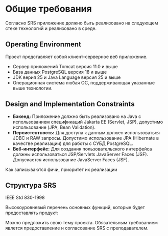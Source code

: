 # Общие требования {.unnumbered}

Согласно SRS приложение должно быть реализовано на следующем стеке технологий и реализовано в среде.

## Operating Environment

Проект представляет собой клиент-серверное веб приложение.

-   Сервер приложений Tomcat версия 11.0 и выше
-   База данных PostgreSQL версия 18 и выше
-   JDK верия 25 и Java Language версия 25 и выше
-   Операционная система любая ОС, поддерживающая указанные выше технологии.

## Design and Implementation Constraints

-   **Бэкенд:** Приложение должно быть реализовано на Java с использованием спецификаций Jakarta EE (Servlet, JSP), допустимо использование (JPA, Bean Validation).
-   **Персистентность:** Для доступа к данным должен использоваться JDBC и RAW запросы. Допустимо использование JPA (Hibernate в качестве реализации) для работы с СУБД PostgreSQL.
-   **Веб-интерфейс:** Для создания пользовательского интерфейса должны использоваться JSP/Servlets JavaServer Faces (JSF). Допускается использование JavaServer Faces (JSF).


Как записываются фичи, приоритет их реализации

## Структура SRS

IEEE Std 830-1998

Высокоуровневый перечень основных функций, которые будет предоставлять продукт:

Можно предложить свою тему проекта. Обязательным требованием явлется предоставление и согласование SRS с преподавателем.